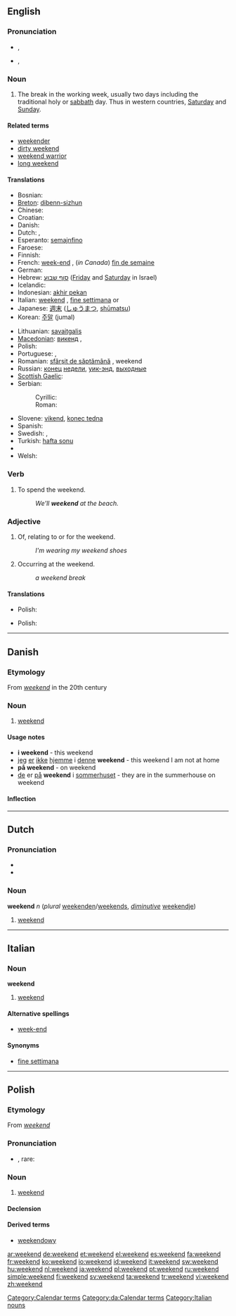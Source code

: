 {{wikipedia|Weekend}}
==English==

===Pronunciation===
* {{a|UK}} {{IPA|/ˈwiːk.ɛnd/}}, {{SAMPA|/"wi:k.End/}}
* {{a|US}} {{IPA|/ˈwik.ɛnd/}}, {{SAMPA|/"wik.End/}}
*: {{audio|en-us-weekend.ogg|Audio (US)}}

===Noun===
{{en-noun}}

# The break in the working week, usually two days including the traditional holy or [[sabbath]] day. Thus in western countries, [[Saturday]] and [[Sunday]].

====Related terms====
* [[weekender]]
* [[dirty weekend]]
* [[weekend warrior]]
* [[long weekend]]

====Translations====
{{trans-top|break in the working week}}
* Bosnian: {{t-|bs|vikend|m}}
* [[Breton]]: [[dibenn-sizhun]] {{m}}
* Chinese: {{zh-zh-p|周末|zhōumò}}
* Croatian: {{t-|hr|vikend|m}}
* Danish: {{t-|da|weekend|c}}
* Dutch: {{t+|nl|weekend|n}}, {{t+|nl|weekeinde|n}}
* Esperanto: [[semajnfino]]
* Faroese: {{t-|fo|vikuskifti|n|xs=Faroese}}
* Finnish: {{t+|fi|viikonloppu}}
* French: [[week-end]] {{m}}, (''in Canada'') [[fin de semaine]] {{f}}
* German: {{t+|de|Wochenende|n}}
* Hebrew: [[סוף שבוע]] {{m}} ([[Friday]] and [[Saturday]] in Israel)
* Icelandic: {{t+|is|helgi|f}}
* Indonesian: [[akhir pekan]]
* Italian: [[weekend#Italian|weekend]] {{m}}, [[fine settimana]] {{m}} or {{f}}
* Japanese: [[週末]] ([[しゅうまつ]], [[shūmatsu]])
* Korean: [[주말]] (jumal)
{{trans-mid}}
* Lithuanian: [[savaitgalis]] {{m}}
* [[Macedonian]]: [[викенд]] {{m}},  {{t|mk|викенд|m|tr=víkend|sc=Cyrl}}
* Polish: {{l|pl|weekend}} {{m}}
* Portuguese: {{t+|pt|final de semana}}, {{t+|pt|fim de semana}}
* Romanian: [[sfârşit de săptămână]] {{n}}, weekend {{n}}
* Russian: [[конец]] [[неделя|недели]], [[уик-энд]], [[выходные]]
* [[Scottish Gaelic]]: {{t-|gd|deireadh-seachdain|m|xs=Scottish Gaelic}}
* Serbian:
*: Cyrillic: {{t-|sr|викенд|m|sc=Cyrl}}
*: Roman: {{t-|sr|vikend|m}}
* Slovene: [[vikend]], [[konec tedna]]
* Spanish: {{t+|es|fin de semana|m}}
* Swedish: {{t+|sv|helg|c}}, {{t+|sv|veckoslut|n}}
* Turkish: [[hafta sonu]]
* {{trreq|Vietnamese}}
* Welsh: {{t-|cy|penwythnos|m|xs=Welsh}}
{{trans-bottom}}

===Verb===
{{en-verb}}

# To spend the weekend.
#: ''We'll '''weekend''' at the beach.''

===Adjective===
{{en-adj|-}}

# Of, relating to or for the weekend.
#: ''I'm wearing my weekend shoes''
# Occurring at the weekend.
#: ''a weekend break''

====Translations====
{{trans-top|Of, relating to or for the weekend}}
* Polish: {{t-|pl|weekendowy|m}}
{{trans-mid}}
{{trans-bottom}}

{{trans-top|Occurring at the weekend}}
* Polish: {{t-|pl|weekendowy|m}}
{{trans-mid}}
{{trans-bottom}}

[[Category:Calendar terms]]

----

==Danish==

===Etymology===
From {{etyl|en|da}} ''[[#English|weekend]]'' in the 20th century

===Noun===
{{da-noun|en|er}}

# [[weekend#English|weekend]]

====Usage notes====
* '''i weekend''' - this weekend
* [[jeg]] [[er]] [[ikke]] [[hjemme]] i [[denne]] '''weekend''' - this weekend I am not at home
* '''på weekend''' - on weekend
* [[de]] er [[på]] '''weekend''' i [[sommerhus]]et - they are in the summerhouse on weekend

====Inflection====
{{da-noun-infl|en|er}}

[[Category:da:Calendar terms]]

----

==Dutch==

===Pronunciation===
* {{IPA|/ˈʋikɛnt/|lang=nl}}
* {{audio|Nl-weekend.ogg|Audio}}

===Noun===
'''weekend''' ''n'' (''plural'' [[weekenden]]/[[weekends]], ''[[diminutive]]'' [[weekendje]])

# [[#English|weekend]]

----

==Italian==

===Noun===
'''weekend''' {{m}} {{inv}}

# [[weekend#English|weekend]]

====Alternative spellings====
* [[week-end#Italian|week-end]]

====Synonyms====
* [[fine settimana]]

[[Category:Italian nouns]]

----

==Polish==

===Etymology===
From {{etyl|en|pl}} ''[[#English|weekend]]''

===Pronunciation===
* {{IPA|/ˈwikɛn̪t̪/|lang=pl}}, rare: {{IPAchar|/ˈwikɛn̪d̪/}}

===Noun===
{{infl|pl|noun|g=m}}

# [[#English|weekend]]

====Declension====
{{pl-decl-noun
|weekend|weekendy
|weekendu|weekendów
|weekendowi|weekendom
|weekend|weekendy
|weekendem|weekendami
|weekendzie|weekendach
|weekendzie|weekendy
}}

====Derived terms====
* [[weekendowy]]

[[ar:weekend]]
[[de:weekend]]
[[et:weekend]]
[[el:weekend]]
[[es:weekend]]
[[fa:weekend]]
[[fr:weekend]]
[[ko:weekend]]
[[io:weekend]]
[[id:weekend]]
[[it:weekend]]
[[sw:weekend]]
[[hu:weekend]]
[[nl:weekend]]
[[ja:weekend]]
[[pl:weekend]]
[[pt:weekend]]
[[ru:weekend]]
[[simple:weekend]]
[[fi:weekend]]
[[sv:weekend]]
[[ta:weekend]]
[[tr:weekend]]
[[vi:weekend]]
[[zh:weekend]]